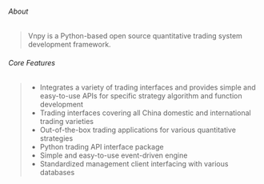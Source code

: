 ###### About
> Vnpy is a Python-based open source quantitative trading system development framework.

###### Core Features
> - Integrates a variety of trading interfaces and provides simple and easy-to-use APIs for specific strategy algorithm and function development
> - Trading interfaces covering all China domestic and international trading varieties
> - Out-of-the-box trading applications for various quantitative strategies
> - Python trading API interface package
> - Simple and easy-to-use event-driven engine 
> - Standardized management client interfacing with various databases
